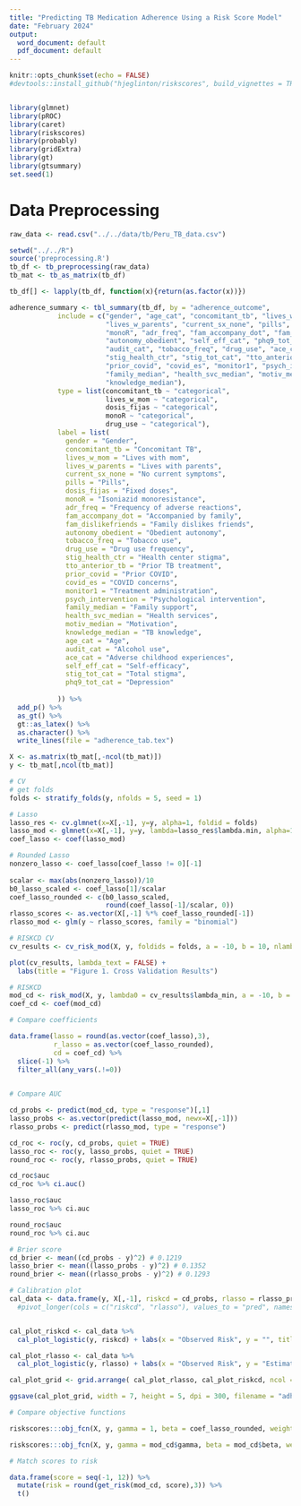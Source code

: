 ```yaml
---
title: "Predicting TB Medication Adherence Using a Risk Score Model"
date: "February 2024"
output:
  word_document: default
  pdf_document: default
---
```


```r
knitr::opts_chunk$set(echo = FALSE)
#devtools::install_github("hjeglinton/riskscores", build_vignettes = TRUE)


library(glmnet)
library(pROC)
library(caret)
library(riskscores)
library(probably)
library(gridExtra)
library(gt)
library(gtsummary)
set.seed(1)

```

# Data Preprocessing 



```r

raw_data <- read.csv("../../data/tb/Peru_TB_data.csv") 

```





```r
setwd("../../R")
source('preprocessing.R')
tb_df <- tb_preprocessing(raw_data) 
tb_mat <- tb_as_matrix(tb_df)

```

```r

tb_df[] <- lapply(tb_df, function(x){return(as.factor(x))})

adherence_summary <- tbl_summary(tb_df, by = "adherence_outcome",
            include = c("gender", "age_cat", "concomitant_tb", "lives_w_mom",
                        "lives_w_parents", "current_sx_none", "pills", "dosis_fijas",
                        "monoR", "adr_freq", "fam_accompany_dot", "fam_dislikefriends",
                        "autonomy_obedient", "self_eff_cat", "phq9_tot_cat",
                        "audit_cat", "tobacco_freq", "drug_use", "ace_cat",
                        "stig_health_ctr", "stig_tot_cat", "tto_anterior_tb",
                        "prior_covid", "covid_es", "monitor1", "psych_intervention",
                        "family_median", "health_svc_median", "motiv_median",
                        "knowledge_median"),
            type = list(concomitant_tb ~ "categorical",
                        lives_w_mom ~ "categorical",
                        dosis_fijas ~ "categorical",
                        monoR ~ "categorical",
                        drug_use ~ "categorical"),
            label = list(
              gender = "Gender",
              concomitant_tb = "Concomitant TB",
              lives_w_mom = "Lives with mom", 
              lives_w_parents = "Lives with parents",
              current_sx_none = "No current symptoms",
              pills = "Pills",
              dosis_fijas = "Fixed doses",
              monoR = "Isoniazid monoresistance",
              adr_freq = "Frequency of adverse reactions",
              fam_accompany_dot = "Accompanied by family",
              fam_dislikefriends = "Family dislikes friends",
              autonomy_obedient = "Obedient autonomy",
              tobacco_freq = "Tobacco use",
              drug_use = "Drug use frequency",
              stig_health_ctr = "Health center stigma",
              tto_anterior_tb = "Prior TB treatment",
              prior_covid = "Prior COVID",
              covid_es = "COVID concerns",
              monitor1 = "Treatment administration",
              psych_intervention = "Psychological intervention",
              family_median = "Family support",
              health_svc_median = "Health services",
              motiv_median = "Motivation",
              knowledge_median = "TB knowledge",
              age_cat = "Age",
              audit_cat = "Alcohol use",
              ace_cat = "Adverse childhood experiences",
              self_eff_cat = "Self-efficacy",
              stig_tot_cat = "Total stigma",
              phq9_tot_cat = "Depression"
              
            )) %>%
  add_p() %>%
  as_gt() %>%
  gt::as_latex() %>%
  as.character() %>%
  write_lines(file = "adherence_tab.tex")


```


```r
X <- as.matrix(tb_mat[,-ncol(tb_mat)])
y <- tb_mat[,ncol(tb_mat)]

```


```r
# CV
# get folds
folds <- stratify_folds(y, nfolds = 5, seed = 1)

# Lasso 
lasso_res <- cv.glmnet(x=X[,-1], y=y, alpha=1, foldid = folds)
lasso_mod <- glmnet(x=X[,-1], y=y, lambda=lasso_res$lambda.min, alpha=1, foldid = folds)
coef_lasso <- coef(lasso_mod)

# Rounded Lasso
nonzero_lasso <- coef_lasso[coef_lasso != 0][-1]
      
scalar <- max(abs(nonzero_lasso))/10
b0_lasso_scaled <- coef_lasso[1]/scalar
coef_lasso_rounded <- c(b0_lasso_scaled, 
                        round(coef_lasso[-1]/scalar, 0))
rlasso_scores <- as.vector(X[,-1] %*% coef_lasso_rounded[-1])
rlasso_mod <- glm(y ~ rlasso_scores, family = "binomial")

# RISKCD CV
cv_results <- cv_risk_mod(X, y, foldids = folds, a = -10, b = 10, nlambda = 25, beta = as.vector(coef_lasso), seed = 1)

plot(cv_results, lambda_text = FALSE) + 
  labs(title = "Figure 1. Cross Validation Results")

# RISKCD
mod_cd <- risk_mod(X, y, lambda0 = cv_results$lambda_min, a = -10, b = 10, seed = 1, beta = as.vector(coef_lasso))
coef_cd <- coef(mod_cd)

```



```r

# Compare coefficients

data.frame(lasso = round(as.vector(coef_lasso),3),
           r_lasso = as.vector(coef_lasso_rounded), 
           cd = coef_cd) %>%
  slice(-1) %>%
  filter_all(any_vars(.!=0))
  


```

```r
# Compare AUC 

cd_probs <- predict(mod_cd, type = "response")[,1]
lasso_probs <- as.vector(predict(lasso_mod, newx=X[,-1]))
rlasso_probs <- predict(rlasso_mod, type = "response")

cd_roc <- roc(y, cd_probs, quiet = TRUE)
lasso_roc <- roc(y, lasso_probs, quiet = TRUE)
round_roc <- roc(y, rlasso_probs, quiet = TRUE) 

cd_roc$auc
cd_roc %>% ci.auc()

lasso_roc$auc
lasso_roc %>% ci.auc

round_roc$auc
round_roc %>% ci.auc

# Brier score
cd_brier <- mean((cd_probs - y)^2) # 0.1219
lasso_brier <- mean((lasso_probs - y)^2) # 0.1352
round_brier <- mean((rlasso_probs - y)^2) # 0.1293
```







```r




# Calibration plot
cal_data <- data.frame(y, X[,-1], riskcd = cd_probs, rlasso = rlasso_probs, lasso = lasso_probs) #%>%
  #pivot_longer(cols = c("riskcd", "rlasso"), values_to = "pred", names_to = "model")


cal_plot_riskcd <- cal_data %>%
  cal_plot_logistic(y, riskcd) + labs(x = "Observed Risk", y = "", title = "RiskCD")

cal_plot_rlasso <- cal_data %>%
  cal_plot_logistic(y, rlasso) + labs(x = "Observed Risk", y = "Estimated Risk", title = "Rounded Lasso")

cal_plot_grid <- grid.arrange( cal_plot_rlasso, cal_plot_riskcd, ncol = 2)

ggsave(cal_plot_grid, width = 7, height = 5, dpi = 300, filename = "adherence_cal.png")


```



```r
# Compare objective functions

riskscores:::obj_fcn(X, y, gamma = 1, beta = coef_lasso_rounded, weights = rep(1, nrow(X)), lambda0 = cv_results$lambda_min)

riskscores:::obj_fcn(X, y, gamma = mod_cd$gamma, beta = mod_cd$beta, weights = rep(1, nrow(X)), lambda0 = cv_results$lambda_min)


```

```r
# Match scores to risk 

data.frame(score = seq(-1, 12)) %>%
  mutate(risk = round(get_risk(mod_cd, score),3)) %>%
  t()
```


